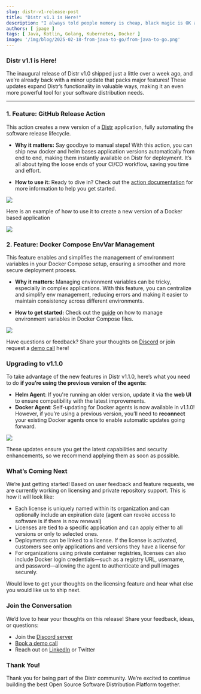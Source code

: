 ```yaml
---
slug: distr-v1-release-post
title: "Distr v1.1 is Here!"
description: "I always told people memory is cheap, black magic is OK and efficiency doesn't matter, but I was wrong."
authors: [ jpage ]
tags: [ Java, Kotlin, Golang, Kubernetes, Docker ]
image: '/img/blog/2025-02-18-from-java-to-go/from-java-to-go.png'
---
```


### Distr v1.1 is Here!

The inaugural release of Distr v1.0 shipped just a little over a week ago, and we’re already back with a minor update that packs major features! These updates expand Distr’s functionality in valuable ways, making it an even more powerful tool for your software distribution needs.

___

### **1\. Feature:** GitHub Release Action

This action creates a new version of a [Distr](https://github.com/glasskube/distr) application, fully automating the software release lifecycle.

-   **Why it matters:** Say goodbye to manual steps! With this action, you can ship new docker and helm bases application versions automatically from end to end, making them instantly available on Distr for deployment. It’s all about tying the loose ends of your CI/CD workflow, saving you time and effort.
    
-   **How to use it:** Ready to dive in? Check out the [action documentation](https://github.com/marketplace/actions/distr-create-version#usage) for more information to help you get started.
    

![](https://wiki.glasskube.eu/api/attachments.redirect?id=7818cfcc-1bbf-4cee-97f5-cbb6650c078d)

Here is an example of how to use it to create a new version of a Docker based application

![](https://wiki.glasskube.eu/api/attachments.redirect?id=09987307-d8d7-44ff-a0ba-a625cdea5a0c)


### 2\. Feature: Docker Compose EnvVar Management

This feature enables and simplifies the management of environment variables in your Docker Compose setup, ensuring a smoother and more secure deployment process.

-   **Why it matters:** Managing environment variables can be tricky, especially in complex applications. With this feature, you can centralize and simplify env management, reducing errors and making it easier to maintain consistency across different environments.
    
-   **How to get started:** Check out the [guide](https://distr.sh/docs//docs/guides/docker-env-var-template/) on how to manage environment variables in Docker Compose files.
    

![](https://wiki.glasskube.eu/api/attachments.redirect?id=8a2e5636-a94b-46af-aa14-91c1d09d4c14)

Have questions or feedback? Share your thoughts on [Discord](https://discord.gg/STk5Z3nFmT) or join request a [demo call](https://cal.glasskube.com/team/gk/demo?duration=30) here!

### Upgrading to v1.1.0

To take advantage of the new features in Distr v1.1.0, here’s what you need to do **if you’re using the previous version of the agents**:

-   **Helm Agent**: If you're running an older version, update it via the **web UI** to ensure compatibility with the latest improvements.
-   **Docker Agent**: Self-updating for Docker agents is now available in v1.1.0! However, if you’re using a previous version, you’ll need to **reconnect** your existing Docker agents once to enable automatic updates going forward.
    

![](https://wiki.glasskube.eu/api/attachments.redirect?id=0b1e891e-f4ba-4bab-bdcc-47a92829f2c8)

These updates ensure you get the latest capabilities and security enhancements, so we recommend applying them as soon as possible.

### What’s Coming Next

We’re just getting started! Based on user feedback and feature requests, we are currently working on licensing and private repository support. This is how it will look like:

-   Each license is uniquely named within its organization and can optionally include an expiration date (agent can revoke access to software is if there is now renewal)
-   Licenses are tied to a specific application and can apply either to all versions or only to selected ones.
-   Deployments can be linked to a license. If the license is activated, customers see only applications and versions they have a license for   
-   For organizations using private container registries, licenses can also include Docker login credentials—such as a registry URL, username, and password—allowing the agent to authenticate and pull images securely.
    

Would love to get your thoughts on the licensing feature and hear what else you would like us to ship next.


### Join the Conversation

We’d love to hear your thoughts on this release! Share your feedback, ideas, or questions:

-   Join the [Discord server](https://discord.gg/STk5Z3nFmT)
-   [Book a demo call](https://cal.glasskube.com/team/gk/demo?duration=30)
-   Reach out on [LinkedIn](https://www.linkedin.com/company/glasskube) or Twitter
    

### Thank You!

Thank you for being part of the Distr community. We’re excited to continue building the best Open Source Software Distribution Platform together.